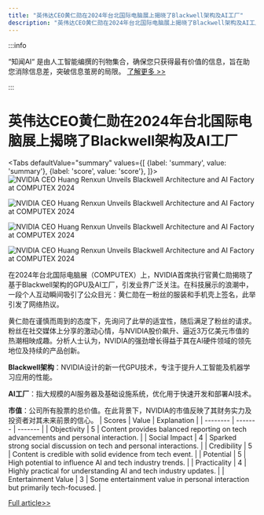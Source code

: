```yaml
---
title: "英伟达CEO黄仁勋在2024年台北国际电脑展上揭晓了Blackwell架构及AI工厂"
description: "英伟达CEO黄仁勋在2024年台北国际电脑展上揭晓了Blackwell架构及AI工厂"
---
```



:::info

“知闻AI“ 是由人工智能编撰的刊物集合，确保您只获得最有价值的信息，旨在助您消除信息差，突破信息茧房的局限。  [了解更多 >>](/)

:::

# 英伟达CEO黄仁勋在2024年台北国际电脑展上揭晓了Blackwell架构及AI工厂


<Tabs
	defaultValue="summary"
	values={[
	{label: 'summary', value: 'summary'},
	{label: 'score', value: 'score'},
]}>
<TabItem value="summary">
<img
  src="https://image.informedainews.com/2024/06/07/Ar-rRN-1717724959-0.jpg"
  alt="NVIDIA CEO Huang Renxun Unveils Blackwell Architecture and AI Factory at COMPUTEX 2024"
/>

<img
  src="https://image.informedainews.com/2024/06/07/Ar-lR3-1717724959-1.jpg"
  alt="NVIDIA CEO Huang Renxun Unveils Blackwell Architecture and AI Factory at COMPUTEX 2024"
/>

<img
  src="https://image.informedainews.com/2024/06/07/Ar-03n-1717724959-2.jpg"
  alt="NVIDIA CEO Huang Renxun Unveils Blackwell Architecture and AI Factory at COMPUTEX 2024"
/>

<img
  src="https://image.informedainews.com/2024/06/07/Ar-Byi-1717724959-3.jpg"
  alt="NVIDIA CEO Huang Renxun Unveils Blackwell Architecture and AI Factory at COMPUTEX 2024"
/>



在2024年台北国际电脑展（COMPUTEX）上，NVIDIA首席执行官黄仁勋揭晓了基于Blackwell架构的GPU及AI工厂，引发业界广泛关注。在科技展示的浪潮中，一段个人互动瞬间吸引了公众目光：黄仁勋在一粉丝的服装和手机壳上签名，此举引发了网络热议。

黄仁勋在谨慎而周到的态度下，先询问了此举的适宜性，随后满足了粉丝的请求。粉丝在社交媒体上分享的激动心情，与NVIDIA股价飙升、逼近3万亿美元市值的热潮相映成趣。分析人士认为，NVIDIA的强劲增长得益于其在AI硬件领域的领先地位及持续的产品创新。

**Blackwell架构**：NVIDIA设计的新一代GPU技术，专注于提升人工智能及机器学习应用的性能。

**AI工厂**：指大规模的AI服务器及基础设施系统，优化用于快速开发和部署AI技术。

**市值**：公司所有股票的总价值。在此背景下，NVIDIA的市值反映了其财务实力及投资者对其未来前景的信心。
</TabItem>
<TabItem value="score">
	| Scores     | Value   | Explanation |
	| -------- | ------- | ------- |
	| Objectivity  | 5    | Content provides balanced reporting on tech advancements and personal interaction.    |
	| Social Impact | 4     | Sparked strong social discussion on tech and personal interactions.    |
	| Credibility    | 5    | Content is credible with solid evidence from tech event.    |
	| Potential    | 5    | High potential to influence AI and tech industry trends.    |
	| Practicality    | 4    | Highly practical for understanding AI and tech industry updates.    |
	| Entertainment Value    | 3    | Some entertainment value in personal interaction but primarily tech-focused.    |
</TabItem>
</Tabs>

[Full article>>](https://www.cnbeta.com.tw/articles/tech/1433645.htm)
